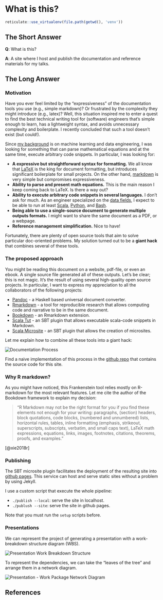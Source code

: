 
# What is this?

```{r setup-what-is-this, include=FALSE}
reticulate::use_virtualenv(file.path(getwd(), 'venv'))
```

## The Short Answer

**Q**: What is this?

**A**: A site where I host and publish the documentation and reference materials for my talks.

## The Long Answer

### Motivation

Have you ever feel limited by the "expressiveness" of the documentation tools you use (e.g., simple markdown)? Or frustrated by the complexity they might introduce (e.g., latex)? Well, this situation inspired me to enter a quest to find the best technical writing tool for (software) engineers that's simple enough to learn, has a lightweight syntax, and avoids unnecessary complexity and boilerplate. I recently concluded that such a tool doesn't exist (but could!). 

Since [my background] is on machine learning and data engineering, I was looking for something that can parse mathematical equations and at the same time, execute arbitrary code snippets. In particular, I was looking for: 

[my background]: https://www.linkedin.com/in/rhdzmota/ 

* **A expressive but straightforward syntax for formatting.** We all know that [LaTeX] is the king for document formatting, but introduces significant boilerplate for small projects. On the other hand, [markdown] is very simple but compromises expressiveness. 
* **Ability to parse and present math equations.** This is the main reason I keep coming back to LaTeX. Is there a way out?  
* **Ability to execute arbitrary code snippets in several languages.** I don't ask for much. As an engineer specialized on the [data fields], I expect to be able to run at least [Scala], [Python], and [Bash].
* **Being able to use a single-source document to generate multiple outputs formats.** I might want to share the same document as a PDF, or a webpage. 
* **Reference management simplification.** Nice to have! 

[LaTeX]: https://www.latex-project.org/
[markdown]: https://en.wikipedia.org/wiki/Markdown
[data fields]: https://www.oreilly.com/ideas/data-engineers-vs-data-scientists
[Scala]: https://www.scala-lang.org/ 
[Python]: https://www.python.org/ 
[Bash]: https://www.gnu.org/software/bash/

Fortunately, there are plenty of open source tools that aim to solve particular doc-oriented problems. My solution turned out to be a **giant hack** that combines several of these tools.

### The proposed approach

You might be reading this document on a website, pdf-file, or even an ebook. A single source file generated all of these outputs. Let's be clear; this is not magic. It's the result of using several high-quality open source projects. In particular, I want to express my appreciation to all the collaborators of the following projects: 

* [Pandoc] - a Haskell based universal document converter.
* [Rmarkdown] - a tool for reproducible research that allows computing code and narrative to be in the same document. 
* [Bookdown] - an Rmarkdown extension. 
* [Scala Tut] - an SBT plugin that allows executable scala-code snippets in Markdown. 
* [Scala Microsite] - an SBT plugin that allows the creation of microsites.

[Pandoc]: https://pandoc.org/
[Rmarkdown]: https://rmarkdown.rstudio.com/
[Bookdown]: https://bookdown.org/yihui/rmarkdown/
[Scala Tut]: http://tpolecat.github.io/tut/
[Scala Microsite]: https://47deg.github.io/sbt-microsites/

Let me explain how to combine all these tools into a giant hack:

![Documentation Process](../img/documentation-process.png)
\ 

Find a naive implementation of this process in the [github repo] that contains the source code for this site. 

[github repo]: https://github.com/rhdzmota/presentations

### Why R markdown?

As you might have noticed, this Frankenstein tool relies mostly on R-markdown for the most relevant features. Let me cite the author of the Bookdown framework to explain my decision: 

> "R Markdown may not be the right format for you if you find these elements not enough for your writing: paragraphs, (section) headers, block quotations, code blocks, (numbered and unnumbered) lists, horizontal rules, tables, inline formatting (emphasis, strikeout, superscripts, subscripts, verbatim, and small caps text), LaTeX math expressions, equations, links, images, footnotes, citations, theorems, proofs, and examples."

[@xie2018r]

### Publishing

The SBT microsite plugin facilitates the deployment of the resulting site into [github pages]. This service can host and serve static sites without a problem by using Jekyll. 

I use a custom script that execute the whole pipeline:

* `./publish --local`: serve the site in localhost. 
* `./publush --site`: serve the site in github pages. 

Note that you must run the `setup` scripts before. 

[github pages]: https://pages.github.com/
[Jekyll]: https://jekyllrb.com/

### Presentations

We can represent the project of generating a presentation with a work-breakdown structure diagram (WBS).

![Presentation Work Breakdown Structure](../img/presentation-wbs.png)
\ 

To represent the dependencies, we can take the "leaves of the tree" and arrange them in a network diagram. 

![Presentation - Work Package Network Diagram](../img/presentation-network.png)
\ 

## References
